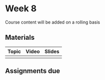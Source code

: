 # Week 8
Course content will be added on a rolling basis

## Materials

| Topic | Video | Slides|
|----|----|----|
|   |   |   |   

## Assignments due